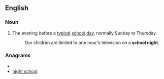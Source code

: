 ==English==
===Noun===
{{en-noun}}
# The evening before a [[typical]] [[school]] [[day]], normally Sunday to Thursday.
#: Our children are limited to one hour's television on a '''school night'''.

===Anagrams===
* {{alphagram|cghhilnoost}}
* [[night school#English|night school]]
